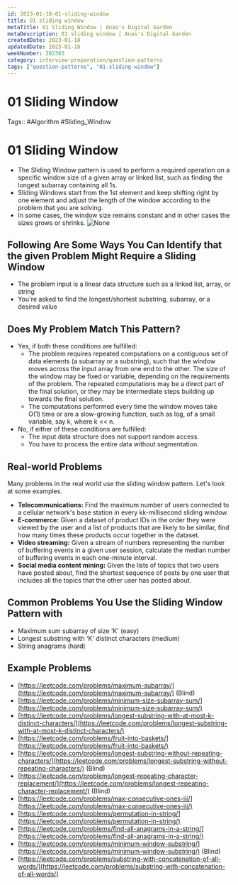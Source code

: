 ```yaml
---
id: 2023-01-18-01-sliding-window
title: 01 sliding window
metaTitle: 01 Sliding Window | Anas's Digital Garden
metaDescription: 01 sliding window | Anas's Digital Garden
createdDate: 2023-01-18
updatedDate: 2023-01-18
weekNumber: 202303
category: interview-preparation/question-patterns
tags: ["question-patterns", "01-sliding-window"]
---
```


# 01 Sliding Window

Tags:: #Algorithm #Sliding_Window

# 01 Sliding Window

- The Sliding Window pattern is used to perform a required operation on a specific window size of a given array or linked list, such as finding the longest subarray containing all 1s.
- Sliding Windows start from the 1st element and keep shifting right by one element and adjust the length of the window according to the problem that you are solving.
- In some cases, the window size remains constant and in other cases the sizes grows or shrinks.
![None](./images/2022-09-14_11-30-08.jpg)

## Following Are Some Ways You Can Identify that the given Problem Might Require a Sliding Window

- The problem input is a linear data structure such as a linked list, array, or string
- You're asked to find the longest/shortest substring, subarray, or a desired value

## Does My Problem Match This Pattern?

- Yes, if both these conditions are fulfilled:
    - The problem requires repeated computations on a contiguous set of data elements (a subarray or a substring), such that the window moves across the input array from one end to the other. The size of the window may be fixed or variable, depending on the requirements of the problem. The repeated computations may be a direct part of the final solution, or they may be intermediate steps building up towards the final solution.
    - The computations performed every time the window moves take O(1) time or are a slow-growing function, such as log, of a small variable, say k, where k << n.
- No, if either of these conditions are fulfilled:
    - The input data structure does not support random access.
    - You have to process the entire data without segmentation.

## Real-world Problems

Many problems in the real world use the sliding window pattern. Let's look at some examples.

- **Telecommunications:** Find the maximum number of users connected to a cellular network's base station in every kk-millisecond sliding window.
- **E-commerce:** Given a dataset of product IDs in the order they were viewed by the user and a list of products that are likely to be similar, find how many times these products occur together in the dataset.
- **Video streaming:** Given a stream of numbers representing the number of buffering events in a given user session, calculate the median number of buffering events in each one-minute interval.
- **Social media content mining:** Given the lists of topics that two users have posted about, find the shortest sequence of posts by one user that includes all the topics that the other user has posted about.

## Common Problems You Use the Sliding Window Pattern with

- Maximum sum subarray of size ‘K' (easy)
- Longest substring with ‘K' distinct characters (medium)
- String anagrams (hard)

## Example Problems

- [https://leetcode.com/problems/maximum-subarray/](https://leetcode.com/problems/maximum-subarray/) (Blind)
- [https://leetcode.com/problems/minimum-size-subarray-sum/](https://leetcode.com/problems/minimum-size-subarray-sum/)
- [https://leetcode.com/problems/longest-substring-with-at-most-k-distinct-characters/](https://leetcode.com/problems/longest-substring-with-at-most-k-distinct-characters/)
- [https://leetcode.com/problems/fruit-into-baskets/](https://leetcode.com/problems/fruit-into-baskets/)
- [https://leetcode.com/problems/longest-substring-without-repeating-characters/](https://leetcode.com/problems/longest-substring-without-repeating-characters/) (Blind)
- [https://leetcode.com/problems/longest-repeating-character-replacement/](https://leetcode.com/problems/longest-repeating-character-replacement/) (Blind)
- [https://leetcode.com/problems/max-consecutive-ones-iii/](https://leetcode.com/problems/max-consecutive-ones-iii/)
- [https://leetcode.com/problems/permutation-in-string/](https://leetcode.com/problems/permutation-in-string/)
- [https://leetcode.com/problems/find-all-anagrams-in-a-string/](https://leetcode.com/problems/find-all-anagrams-in-a-string/)
- [https://leetcode.com/problems/minimum-window-substring/](https://leetcode.com/problems/minimum-window-substring/) (Blind)
- [https://leetcode.com/problems/substring-with-concatenation-of-all-words/](https://leetcode.com/problems/substring-with-concatenation-of-all-words/)

